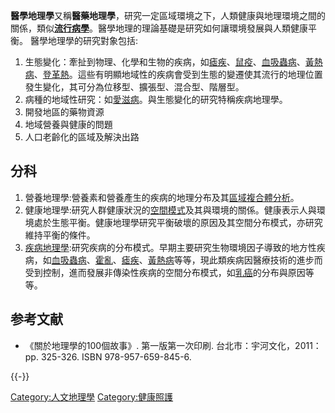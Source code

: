 '''醫學地理學'''又稱'''醫藥地理學'''，研究一定區域環境之下，人類健康與地理環境之間的關係，類似'''[[流行病學|流行病學]]'''。醫學地理的理論基礎是研究如何讓環境發展與人類健康平衡。
醫學地理學的研究對象包括:
#生態變化：牽扯到物理、化學和生物的疾病，如[[瘧疾|瘧疾]]、[[鼠疫|鼠疫]]、[[血吸蟲病|血吸蟲病]]、[[黃熱病|黃熱病]]、[[登革熱|登革熱]]。這些有明顯地域性的疾病會受到生態的變遷使其流行的地理位置發生變化，其可分為位移型、擴張型、混合型、階層型。
#病種的地域性研究：如[[愛滋病|愛滋病]]。與生態變化的研究特稱疾病地理學。
#開發地區的藥物資源
#地域營養與健康的問題
#人口老齡化的區域及解決出路

==分科==
#營養地理學:營養素和營養產生的疾病的地理分布及其[[區域複合體分析|區域複合體分析]]。
#健康地理學:研究人群健康狀況的[[空間模式|空間模式]]及其與環境的關係。健康表示人與環境處於生態平衡。健康地理學研究平衡破壞的原因及其空間分布模式，亦研究維持平衡的條件。
#[[疾病地理學|疾病地理學]]:研究疾病的分布模式。早期主要研究生物環境因子導致的地方性疾病，如[[血吸蟲病|血吸蟲病]]、[[霍亂|霍亂]]、[[瘧疾|瘧疾]]、[[黃熱病|黃熱病]]等等，現此類疾病因醫療技術的進步而受到控制，進而發展非傳染性疾病的空間分布模式，如[[乳癌|乳癌]]的分布與原因等等。

== 参考文献 ==
{{Reflist}}
* 《關於地理學的100個故事》. 第一版第一次印刷. 台北市：宇河文化，2011：pp. 325-326. ISBN 978-957-659-845-6.

{{-}}
{{Geography topics}}

{{Authority control}}

[[Category:人文地理學|Category:人文地理學]]
[[Category:健康照護|Category:健康照護]]